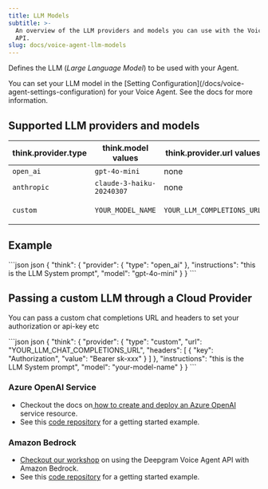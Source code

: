 ```yaml
---
title: LLM Models
subtitle: >-
  An overview of the LLM providers and models you can use with the Voice Agent
  API.
slug: docs/voice-agent-llm-models
---
```



<Markdown src="../snippets/voice-agent.mdx" />

Defines the LLM (*Large Language Model*) to be used with your Agent.

<Info>
  You can set your LLM model in the [Setting Configuration](/docs/voice-agent-settings-configuration) for your Voice Agent. See the docs for more information.
</Info>

## Supported LLM providers and models

| think.provider.type | think.model values        | think.provider.url values  | think.provider.headers values                   |
| ------------------- | ------------------------- | -------------------------- | ----------------------------------------------- |
| `open_ai`           | `gpt-4o-mini`             | none                       | none                                            |
| `anthropic`         | `claude-3-haiku-20240307` | none                       | none                                            |
| `custom`            | `YOUR_MODEL_NAME`         | `YOUR_LLM_COMPLETIONS_URL` | `Array of Headers to pass with your auth token` |

## Example

<CodeGroup>
  ```json json
  {
    "think": {
      "provider": {
        "type": "open_ai"
      },
      "instructions": "this is the LLM System prompt",
      "model": "gpt-4o-mini"
    }
  }
  ```
</CodeGroup>

## Passing a custom LLM through a Cloud Provider

You can pass a custom chat completions URL and headers to set your authorization or api-key etc

<CodeGroup>
  ```json json
  {
    "think": {
      "provider": {
        "type": "custom",
        "url": "YOUR_LLM_CHAT_COMPLETIONS_URL",
        "headers": [
          {
            "key": "Authorization",
            "value": "Bearer sk-xxx"
          }
        ]
      },
      "instructions": "this is the LLM System prompt",
      "model": "your-model-name"
    }
  }
  ```
</CodeGroup>

### Azure OpenAI Service

* Checkout the docs on[ how to create and deploy an Azure OpenAI](https://learn.microsoft.com/en-us/azure/ai-services/openai/how-to/create-resource?pivots=web-portal) service resource.
* See this [code repository](https://github.com/deepgram-devs/voice-agent-azure-open-ai-services) for a getting started example.

### Amazon Bedrock

* [Checkout our workshop](https://catalog.us-east-1.prod.workshops.aws/workshops/318f009b-6147-46b2-a86c-0e4a52866016/en-US) on using the Deepgram Voice Agent API with Amazon Bedrock.
* See this [code repository](https://github.com/DamienDeepgram/amazon-bedrock-deepgram-voice-agent-client) for a getting started example.
